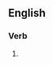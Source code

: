 ==English==

===Verb===
{{head|en|verb form}}

# {{present participle of|decussate|lang=en|nocat=1}}